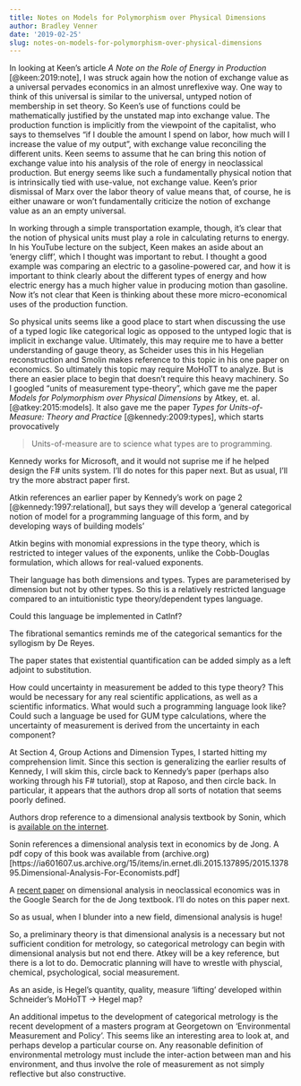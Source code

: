 ```yaml
---
title: Notes on Models for Polymorphism over Physical Dimensions
author: Bradley Venner
date: '2019-02-25'
slug: notes-on-models-for-polymorphism-over-physical-dimensions
---
```


In looking at Keen's article *A Note on the Role of Energy in Production* [@keen:2019:note], I was struck again how the notion of exchange value as a universal pervades economics in an almost unreflexive way.  One way to think of this universal is similar to the universal, untyped notion of membership in set theory.  So Keen's use of functions could be mathematically justified by the unstated map into exchange value.  The production function is implicitly from the viewpoint of the capitalist, who says to themselves "if I double the amount I spend on labor, how much will I increase the value of my output", with exchange value reconciling the different units.  Keen seems to assume that he can bring this notion of exchange value into his analysis of the role of energy in neoclassical production.  But energy seems like such a fundamentally physical notion that is intrinsically tied with use-value, not exchange value.  Keen's prior dismissal of Marx over the labor theory of value means that, of course, he is either unaware or won't fundamentally criticize the notion of exchange value as an an empty universal.

In working through a simple transportation example, though, it's clear that the notion of physical units must play a role in calculating returns to energy.  In his YouTube lecture on the subject, Keen makes an aside about an 'energy cliff', which I thought was important to rebut.  I thought a good example was comparing an electric to a gasoline-powered car, and how it is important to think clearly about the different types of energy and how electric energy has a much higher value in producing motion than gasoline.  Now it's not clear that Keen is thinking about these more micro-economical uses of the production function.

So physical units seems like a good place to start when discussing the use of a typed logic like categorical logic as opposed to the untyped logic that is implicit in exchange value.  Ultimately, this may require me to have a better understanding of gauge theory, as Scheider uses this in his Hegelian reconstruction and Smolin makes reference to this topic in his one paper on economics.  So ultimately this topic may require MoHoTT to analyze.  But is there an easier place to begin that doesn't require this heavy machinery.  So I googled "units of measurement type-theory", which gave me the paper *Models for Polymorphism over Physical Dimensions* by Atkey, et. al. [@atkey:2015:models].  It also gave me the paper *Types for Units-of-Measure: Theory and Practice* [@kennedy:2009:types], which starts provocatively

>Units-of-measure are to science what types are to programming.

Kennedy works for Microsoft, and it would not suprise me if he helped design the F# units system.  I'll do notes for this paper next.  But as usual, I'll try the more abstract paper first.

Atkin references an earlier paper by Kennedy's work on page 2 [@kennedy:1997:relational], but says they will develop a 'general categorical notion of model for a programming language of this form, and by developing ways of building models'

Atkin begins with monomial expressions in the type theory, which is restricted to integer values of the exponents, unlike the Cobb-Douglas formulation, which allows for real-valued exponents.

Their language has both dimensions and types.  Types are parameterised by dimension but not by other types.  So this is a relatively restricted language compared to an intuitionistic type theory/dependent types language.

Could this language be implemented in CatInf?

The fibrational semantics reminds me of the categorical semantics for the syllogism by De Reyes.

The paper states that existential quantification can be added simply as a left adjoint to substitution.

How could uncertainty in measurement be added to this type theory?  This would be necessary for any real scientific applications, as well as a scientific informatics.  What would such a programming language look like?  Could such a language be used for GUM type calculations, where the uncertainty of measurement is derived from the uncertainty in each component?

At Section 4, Group Actions and Dimension Types, I started hitting my comprehension limit.  Since this section is generalizing the earlier results of Kennedy, I will skim this, circle back to Kennedy's paper (perhaps also working through his F# tutorial), stop at Raposo, and then circle back.  In particular, it appears that the authors drop all sorts of notation that seems poorly defined.

Authors drop reference to a dimensional analysis textbook by Sonin, which is [available on the internet](http://web.mit.edu/2.25/www/pdf/DA_unified.pdf).  

Sonin references a dimensional analysis text in economics by de Jong.  A pdf copy of this book was available from (archive.org)[https://ia601607.us.archive.org/15/items/in.ernet.dli.2015.137895/2015.137895.Dimensional-Analysis-For-Economists.pdf]

A [recent paper](https://arxiv.org/ftp/arxiv/papers/1802/1802.10528.pdf) on dimensional analysis in neoclassical economics was in the Google Search for the de Jong textbook.  I'll do notes on this paper next.

So as usual, when I blunder into a new field, dimensional analysis is huge!  

So, a preliminary theory is that dimensional analysis is a necessary but not sufficient condition for metrology, so categorical metrology can begin with dimensional analysis but not end there.  Atkey will be a key reference, but there is a lot to do.  Democratic planning will have to wrestle with physcial, chemical, psychological, social measurement.  

As an aside, is Hegel's quantity, quality, measure 'lifting' developed within Schneider's MoHoTT -> Hegel map?

An additional impetus to the development of categorical metrology is the recent development of a masters program at Georgetown on 'Environmental Measurement and Policy'.  This seems like an interesting area to look at, and perhaps develop a particular course on.  Any reasonable definition of environmental metrology must include the inter-action between man and his environment, and thus involve the role of measurement as not simply reflective but also constructive.    
